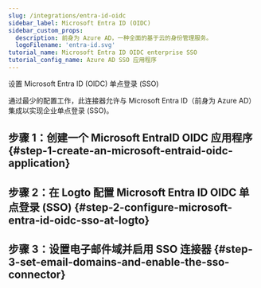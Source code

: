 ```yaml
---
slug: /integrations/entra-id-oidc
sidebar_label: Microsoft Entra ID (OIDC)
sidebar_custom_props:
  description: 前身为 Azure AD，一种全面的基于云的身份管理服务。
  logoFilename: 'entra-id.svg'
tutorial_name: Microsoft Entra ID OIDC enterprise SSO
tutorial_config_name: Azure AD SSO 应用程序
---
```




设置 Microsoft Entra ID (OIDC) 单点登录 (SSO)

通过最少的配置工作，此连接器允许与 Microsoft Entra ID（前身为 Azure AD）集成以实现企业单点登录 (SSO)。

<GuideTip />

## 步骤 1：创建一个 Microsoft EntraID OIDC 应用程序 \{#step-1-create-an-microsoft-entraid-oidc-application}

<Step1 />

## 步骤 2：在 Logto 配置 Microsoft Entra ID OIDC 单点登录 (SSO) \{#step-2-configure-microsoft-entra-id-oidc-sso-at-logto}

<Step2 />

## 步骤 3：设置电子邮件域并启用 SSO 连接器 \{#step-3-set-email-domains-and-enable-the-sso-connector}

<Step3 />
